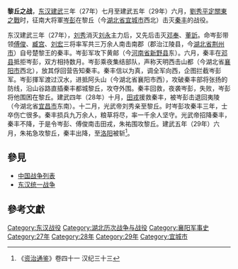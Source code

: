 {{Campaignbox 東漢統一戰爭}}
'''黎丘之战'''，[[东汉|东汉]][[建武_(东汉)|建武]]三年（27年）七月至建武五年（29年）六月，[[劉秀平定關東之戰|劉秀平定關東之戰]]时，征南大将軍[[岑彭|岑彭]]在黎丘（今[[湖北省|湖北省]][[宜城市|宜城市]]西北）击灭[[秦丰|秦丰]]的战役。

东汉建武三年（27年），[[刘秀|刘秀]]消灭[[刘永_(新朝)|刘永]]主力后，又先后击灭[[邓奉|邓奉]]、[[董訢|董訢]]。命岑彭带领[[傅俊|傅俊]]、[[臧宫|臧宫]]、[[刘宏|刘宏]]三将率军共三万余人南击南郡（郡治江陵县，今[[湖北省|湖北省]][[荆州市|荆州市]]）自号楚黎王的秦丰。岑彭军攻下黄邮（今[[河南省|河南省]][[新野县|新野县]]东）。六月，秦丰在[[邓县|邓县]]抵拒岑彭，双方相持数月。岑彭乘夜集结部队，声称天明西击山都（今湖北省[[襄阳市|襄阳市]]西北），放其俘回营告知秦丰。秦丰信以为真，调全军向西，企图拦截岑彭军。岑彭揮军渡过汉水，进抵阿头山（今湖北省襄阳市西），攻破秦丰部将张扬的防线，沿山谷路直插秦丰都城黎丘，攻夺外围。秦丰回救，夜袭岑彭，失败，岑彭将他围困在黎丘。建武四年（28年）十月，[[田戎|田戎]]援救秦丰，被岑彭击退回夷陵（今湖北省[[宜昌市|宜昌市]]东南）。十二月，光武帝刘秀亲至黎丘。时岑彭攻秦丰三年，士卒伤亡很多。秦丰损兵九万余人，粮草将尽，率一千余人坚守。光武帝招降秦丰，秦丰不降，于是令岑彭、傅俊南击田戎，朱祐围攻黎丘。建武五年（29年）六月，朱祐急攻黎丘，秦丰出降，至[[洛阳|洛阳]]被斩<ref>《[[资治通鉴|资治通鉴]]》卷四十一 汉纪三十三</ref>。

==參見==
*[[中国战争列表|中国战争列表]]
*[[东汉统一战争|东汉统一战争]]

==參考文獻==
{{reflist}}

{{DEFAULTSORT:L}}
[[Category:东汉战役|Category:东汉战役]]
[[Category:湖北历次战争与战役|Category:湖北历次战争与战役]]
[[Category:襄阳军事史|Category:襄阳军事史]]
[[Category:27年|Category:27年]]
[[Category:28年|Category:28年]]
[[Category:29年|Category:29年]]
[[Category:宜城市|Category:宜城市]]